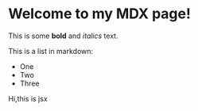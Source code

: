 
# Welcome to my MDX page!

This is some **bold** and _italics_ text.

This is a list in markdown:

- One
- Two
- Three

<div>Hi,this is jsx</div>

<ComponentA />
<ComponentB />
